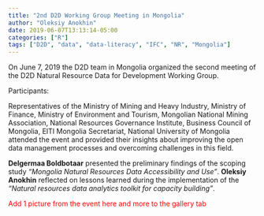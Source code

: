 ```yaml
---
title: "2nd D2D Working Group Meeting in Mongolia"
author: "Oleksiy Anokhin"
date: 2019-06-07T13:13:14-05:00
categories: ["R"]
tags: ["D2D", "data", "data-literacy", "IFC", "NR", "Mongolia"]
---
```


On June 7, 2019 the D2D team in Mongolia organized the second meeting of the D2D Natural Resource Data for Development Working Group. 

Participants:

Representatives of the Ministry of Mining and Heavy Industry, Ministry of Finance, Ministry of Environment and Tourism, Mongolian National Mining Association, National Resources Governance Institute, Business Council of Mongolia, EITI Mongolia Secretariat, National University of Mongolia attended the event and provided their insights about improving the open data management processes and overcoming challenges in this field. 

**Delgermaa Boldbotaar** presented the preliminary findings of the scoping study _"Mongolia Natural Resources Data Accessibility and Use"_. **Oleksiy Anokhin** reflected on lessons learned during the implementation of the _"Natural resources data analytics toolkit for capacity building"_.

<span style="color:red">Add 1 picture from the event here and more to the gallery tab</span> 




